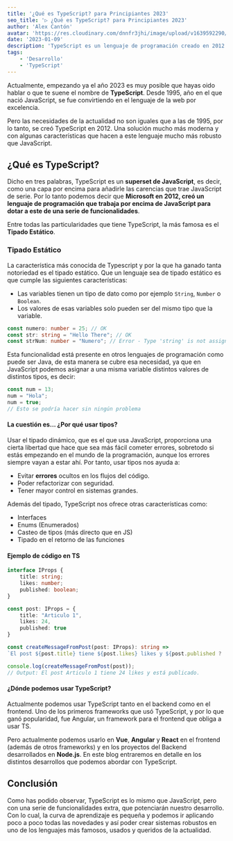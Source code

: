 ```yaml
---
title: '¿Qué es TypeScript? para Principiantes 2023'
seo_title: '▷ ¿Qué es TypeScript? para Principiantes 2023'
author: 'Alex Cantón'
avatar: 'https://res.cloudinary.com/dnnfr3jhi/image/upload/v1639592290/Blog/alex_r0u07u.webp'
date: '2023-01-09'
description: 'TypeScript es un lenguaje de programación creado en 2012 de la mano de Microsoft, muy potente que añade funcionalidades a JavaScript, haciendo desarrollos mas seguros y robustos.'
tags:
    - 'Desarrollo'
    - 'TypeScript'
---
```


Actualmente, empezando ya el año 2023 es muy posible que hayas oido hablar o que te suene el nombre de **TypeScript**. Desde 1995, año en el que nació JavaScript, se fue convirtiendo en el lenguaje de la web por excelencia.

Pero las necesidades de la actualidad no son iguales que a las de 1995, por lo tanto, se creó TypeScript en 2012. Una solución mucho más moderna y con algunas características que hacen a este lenguaje mucho más robusto que JavaScript.

## ¿Qué es TypeScript?

Dicho en tres palabras, TypeScript es un **superset de JavaScript**, es decir, como una capa por encima para añadirle las carencias que trae JavaScript de serie. Por lo tanto podemos decir que **Microsoft en 2012, creó un lenguaje de programación que trabaja por encima de JavaScript para dotar a este de una serie de funcionalidades**.

Entre todas las particularidades que tiene TypeScript, la más famosa es el **Tipado Estático**.

### Tipado Estático

La característica más conocida de Typescript y por la que ha ganado tanta notoriedad es el tipado estático. Que un lenguaje sea de tipado estático es que cumple las siguientes características:

- Las variables tienen un tipo de dato como por ejemplo `String`, `Number` o `Boolean`.
- Los valores de esas variables solo pueden ser del mismo tipo que la variable.

```ts
const numero: number = 25; // OK
const str: string = "Hello There"; // OK
const strNum: number = "Numero"; // Error - Type 'string' is not assignable to type 'number'.
```

Esta funcionalidad está presente en otros lenguajes de programación como puede ser Java, de esta manera se cubre esa necesidad, ya que en JavaScript podemos asignar a una misma variable distintos valores de distintos tipos, es decir:

```js
const num = 13;
num = "Hola";
num = true;
// Esto se podría hacer sin ningún problema
```

#### La cuestión es... ¿Por qué usar tipos?

Usar el tipado dinámico, que es el que usa JavaScript, proporciona una cierta libertad que hace que sea más fácil cometer errores, sobretodo si estás empezando en el mundo de la programación, aunque los errores siempre vayan a estar ahí. Por tanto, usar tipos nos ayuda a:

- Evitar **errores** ocultos en los flujos del código.
- Poder refactorizar con seguridad.
- Tener mayor control en sistemas grandes.

Además del tipado, TypeScript nos ofrece otras características como:

- Interfaces
- Enums (Enumerados)
- Casteo de tipos (más directo que en JS)
- Tipado en el retorno de las funciones

#### Ejemplo de código en TS

```ts
interface IProps {
    title: string;
    likes: number;
    published: boolean;
}

const post: IProps = {
    title: "Articulo 1",
    likes: 24,
    published: true
}

const createMessageFromPost(post: IProps): string => 
`El post ${post.title} tiene ${post.likes} likes y ${post.published ? 'está publicado' : 'no está publicado'}.`

console.log(createMessageFromPost(post));
// Output: El post Articulo 1 tiene 24 likes y está publicado.
```

#### ¿Dónde podemos usar TypeScript?

Actualmente podemos usar TypeScript tanto en el backend como en el frontend. Uno de los primeros frameworks que usó TypeScript, y por lo que ganó popularidad, fue Angular, un framework para el frontend que obliga a usar TS.

Pero actualmente podemos usarlo en **Vue**, **Angular** y **React** en el frontend (además de otros frameworks) y en los proyectos del Backend desarrollados en **Node.js**. En este blog entraremos en detalle en los distintos desarrollos que podemos abordar con TypeScript.

## Conclusión

Como has podido observar, TypeScript es lo mismo que JavaScript, pero con una serie de funcionalidades extra, que potenciarán nuestro desarrollo. Con lo cual, la curva de aprendizaje es pequeña y podemos ir aplicando poco a poco todas las novedades y así poder crear sistemas robustos en uno de los lenguajes más famosos, usados y queridos de la actualidad.